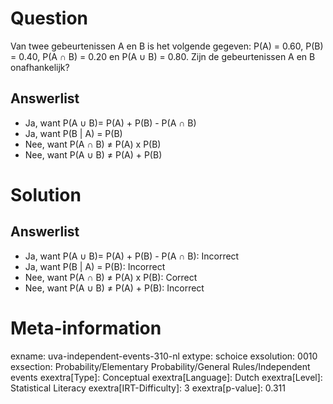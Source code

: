 Question
========

Van twee gebeurtenissen A en B is het volgende gegeven: P(A) = 0.60,
P(B) = 0.40, P(A ∩ B) = 0.20 en P(A ∪ B) = 0.80. Zijn de gebeurtenissen
A en B onafhankelijk?

Answerlist
----------

* Ja, want P(A ∪ B)= P(A) + P(B) - P(A ∩ B)
* Ja, want P(B | A) = P(B)
* Nee, want P(A ∩ B) ≠ P(A) x P(B)
* Nee, want P(A ∪ B) ≠ P(A) + P(B)

Solution
========

Answerlist
----------

* Ja, want P(A ∪ B)= P(A) + P(B) - P(A ∩ B): Incorrect
* Ja, want P(B | A) = P(B): Incorrect
* Nee, want P(A ∩ B) ≠ P(A) x P(B): Correct
* Nee, want P(A ∪ B) ≠ P(A) + P(B): Incorrect

Meta-information
================
exname: uva-independent-events-310-nl
extype: schoice
exsolution: 0010
exsection: Probability/Elementary Probability/General Rules/Independent events
exextra[Type]: Conceptual
exextra[Language]: Dutch
exextra[Level]: Statistical Literacy
exextra[IRT-Difficulty]: 3
exextra[p-value]: 0.311
